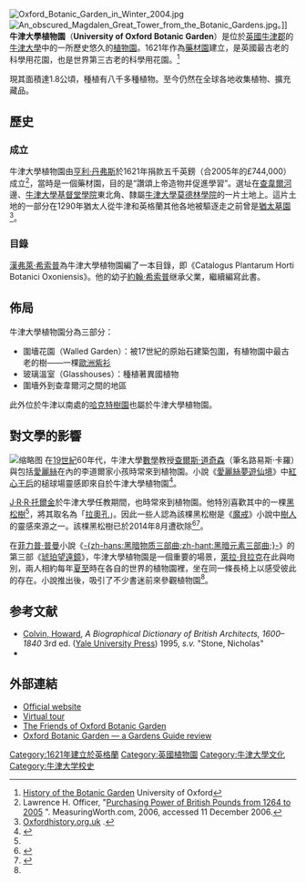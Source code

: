 {{Infobox park
| name = 牛津大學植物園
| image= Oxford Botanic Garden in Autumn 2004.jpg
| image_caption = 圍墻花園秋景
| type = [[植物園|植物園]]
| location = [[牛津郡|牛津郡]]，[[牛津|牛津]]，[[高街_(牛津)|高街]]
| coords = {{coord|51|45|02|N|1|14|54|W|display=inline,title}}
| area         = 1.8公頃
| created      =
| operator     = [[牛津大學|牛津大學]]
| visitation_num =
| status       = 全年開放
| species      = 8,000
| website      = http://www.botanic-garden.ox.ac.uk/ 
}}
[[File:Oxford_Botanic_Garden_in_Winter_2004.jpg|thumb]]
[[File:An_obscured_Magdalen_Great_Tower_from_the_Botanic_Gardens.jpg|thumb]]。]]
'''牛津大學植物園'''（'''University of Oxford Botanic Garden'''）是位於[[英國|英國]][[牛津郡|牛津郡]]的[[牛津大學|牛津大學]]中的一所歷史悠久的[[植物園|植物園]]。1621年作為[[藥材園|藥材園]]建立，是英國最古老的科學用花園，也是世界第三古老的科學用花園。<ref>[http://www.botanic-garden.ox.ac.uk/history-botanic-garden History of the Botanic Garden] {{webarchive|url=https://web.archive.org/web/20140715153237/http://www.botanic-garden.ox.ac.uk/history-botanic-garden |date=2014-07-15 }} University of Oxford</ref>

現其面積達1.8公頃，種植有八千多種植物。至今仍然在全球各地收集植物、擴充藏品。

==歷史==

=== 成立===
牛津大學植物園由[[亨利·丹弗斯，第1代丹比伯爵|亨利·丹弗斯]]於1621年捐款五千英鎊（合2005年的£744,000）成立<ref>Lawrence H. Officer, "[http://www.measuringworth.com/calculators/ppoweruk/ Purchasing Power of British Pounds from 1264 to 2005] {{Wayback|url=http://www.measuringworth.com/calculators/ppoweruk/ |date=20180724120115 }}". MeasuringWorth.com, 2006, accessed 11 December 2006.</ref>，當時是一個藥材園，目的是“讚頌上帝造物并促進學習”。選址在[[查韋爾河|查韋爾河]]邊、[[牛津大學基督堂學院|牛津大學基督堂學院]]東北角、隸屬[[牛津大學莫德林學院|牛津大學莫德林學院]]的一片土地上。這片土地的一部分在1290年猶太人從牛津和英格蘭其他各地被驅逐走之前曾是[[猶太墓園|猶太墓園]]<ref>[http://www.oxfordhistory.org.uk/high/tour/south/botanic_garden.html Oxfordhistory.org.uk] {{Wayback|url=http://www.oxfordhistory.org.uk/high/tour/south/botanic_garden.html |date=20201218153422 }}.</ref>。

===目錄===
[[漢弗萊·希索普_(植物學家)|漢弗萊·希索普]]為牛津大學植物園編了一本目錄，即《Catalogus Plantarum Horti Botanici Oxoniensis》。他的幼子[[約翰·希索普|約翰·希索普]]继承父業，繼續編寫此書。

== 佈局==

牛津大學植物園分為三部分：

* 圍墻花園（Walled Garden）：被17世紀的原始石建築包圍，有植物園中最古老的樹——一棵[[歐洲紫衫|歐洲紫衫]]
* 玻璃溫室（Glasshouses）：種植著異國植物
* 圍墻外到查韋爾河之間的地區

此外位於牛津以南{{convert|10|km}}處的[[哈克特樹園|哈克特樹園]]也屬於牛津大學植物園。

==對文學的影響==
[[File:Lyra+Will.jpg|缩略图]]
在[[19世紀|19世紀]]60年代，牛津大學[[數學|數學]]教授[[路易斯·卡羅|查爾斯·道奇森]]（筆名路易斯·卡羅）與包括[[愛麗絲·李道爾|愛麗絲]]在內的李道爾家小孩時常來到植物園。小說《[[愛麗絲夢遊仙境|愛麗絲夢遊仙境]]》中[[紅心王后|紅心王后]]的槌球場靈感即來自於牛津大學植物園<ref name=":0">{{Cite web|url=https://www.bbc.com/ukchina/trad/vert_tra/2016/01/160112_vert_tra_literary-oxford|title=漫步牛津——難忘的文學之旅|accessdate=2018-10-11|author=安娜·卡敏斯基|date=2016-01-12|publisher=BBC 英伦网|language=zh|archive-date=2018-06-19|archive-url=https://web.archive.org/web/20180619231202/http://www.bbc.com/ukchina/trad/vert_tra/2016/01/160112_vert_tra_literary-oxford|dead-url=no}}</ref>。

[[J·R·R·托爾金|J·R·R·托爾金]]於牛津大學任教期間，也時常來到植物園。他特別喜歡其中的一棵[[歐洲黑松|黑松樹]]<ref name=":0" />，將其取名為「[[托爾金樹|拉奧孔]]」。因此一些人認為該棵黑松樹是《[[魔戒|魔戒]]》小說中[[樹人|樹人]]的靈感來源之一。該棵黑松樹已於2014年8月遭砍除<ref>{{Cite news|url=https://www.chinatimes.com/realtimenews/20140803000862-260408|title=魔戒靈感來源 托爾金樹將遭砍除|author=趙永紝|date=2014-08-03|newspaper=中時電子報|accessdate=2018-10-11|language=zh-TW|archive-date=2020-05-24|archive-url=https://web.archive.org/web/20200524070323/https://www.chinatimes.com/realtimenews/20140803000862-260408|dead-url=no}}</ref><ref>{{Cite web|url=https://www.oxfordmail.co.uk/news/11376864.The_Ent_is_nigh_for_Tolkien_tree/|title=The Ent is nigh for Tolkien tree|accessdate=2018-10-11|date=2014-07-31|publisher=Oxford Mail|language=en|archive-date=2018-10-03|archive-url=https://web.archive.org/web/20181003221123/https://www.oxfordmail.co.uk/news/11376864.The_Ent_is_nigh_for_Tolkien_tree/|dead-url=no}}</ref>。

在[[菲力普·普曼|菲力普·普曼]]小說《[[黑暗元素三部曲|-{zh-hans:黑暗物质三部曲;zh-hant:黑暗元素三部曲;}-]]》的第三部《[[琥珀望遠鏡|琥珀望遠鏡]]》，牛津大學植物園是一個重要的場景，[[萊拉·貝諾誇|萊拉·貝拉克]]在此與{{le|威爾·派里|Will Parry (His Dark Materials)}}吻別，兩人相約每年[[夏至|夏至]]時在各自的世界的植物園裡，坐在同一條長椅上以感受彼此的存在。小說推出後，吸引了不少書迷前來參觀植物園<ref name=":0" />。

==参考文献==
{{reflist}}
*[[Howard_Colvin|Colvin, Howard]], ''A Biographical Dictionary of British Architects, 1600–1840'' 3rd ed. ([[Yale_University_Press|Yale University Press]]) 1995, ''s.v.'' "Stone, Nicholas"
*{{cite book
 | last = Jennifer Sherwood
 | first = Nikolaus Pevsner
 | year = 1974
 | title = The Buildings of England, Oxfordshire
 | publisher = Yale University Press
 | location = New Haven and London
 | isbn = 0-300-09639-9
}}

==外部連結==
{{commons category|University of Oxford Botanic Garden}}
*[http://www.botanic-garden.ox.ac.uk/ Official website] {{Wayback|url=http://www.botanic-garden.ox.ac.uk/ |date=20210421141032 }}
*[https://web.archive.org/web/20150923202520/http://www.chem.ox.ac.uk/oxfordtour/botanicgardens/ Virtual tour]
*[https://web.archive.org/web/20010616010149/http://www.fobg.org.uk/index.htm The Friends of Oxford Botanic Garden]
*[https://web.archive.org/web/20080706063225/http://www.gardenvisit.com/g/ox2.htm Oxford Botanic Garden — a Gardens Guide review]

{{DEFAULTSORT:Botanic Garden, University of Oxford}}
[[Category:1621年建立於英格蘭|Category:1621年建立於英格蘭]]
[[Category:英國植物園|Category:英國植物園]]
[[Category:牛津大學文化|Category:牛津大學文化]]
[[Category:牛津大学校史|Category:牛津大学校史]]